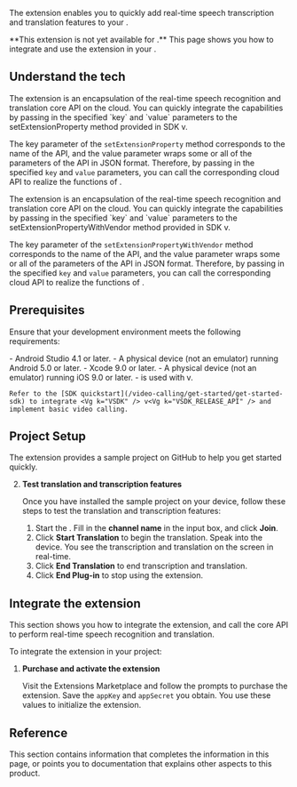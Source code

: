 
The <Vg k="RTEE_LDCI" /> extension enables you to quickly add real-time speech transcription and translation features to your <Vpl k="CLIENT" />.

<PlatformWrapper notAllowed="android, ios">
**This extension is not yet available for <Vpl k="NAME" />.**
</PlatformWrapper>

<PlatformWrapper notAllowed="web, macos, windows, flutter, react-native">
This page shows you how to integrate and use the extension in your <Vpl k="CLIENT" />.

## Understand the tech

<PlatformWrapper platform="android">
The <Vg k="RTEE_LDCI" /> extension is an encapsulation of the real-time speech recognition and translation core API on the cloud. You can quickly integrate the <Vg k="RTEE_LDCI" /> capabilities by passing in the specified `key` and `value` parameters to the <Link to="{{Global.API_REF_ANDROID_ROOT}}/class_irtcengine.html#api_irtcengine_setextensionproperty">setExtensionProperty</Link> method provided in <Vg k="COMPANY" /> SDK v<Vg k="VSDK_RELEASE_API" />.

The key parameter of the `setExtensionProperty` method corresponds to the name of the API, and the value parameter wraps some or all of the parameters of the API in JSON format. Therefore, by passing in the specified `key` and `value` parameters, you can call the corresponding cloud API to realize the functions of <Vg k="RTEE_LDCI" />.
</PlatformWrapper>

<PlatformWrapper platform="ios">
The <Vg k="RTEE_LDCI" /> extension is an encapsulation of the real-time speech recognition and translation core API on the cloud. You can quickly integrate the <Vg k="RTEE_LDCI" /> capabilities by passing in the specified `key` and `value` parameters to the <Link to="{{Global.API_REF_IOS_ROOT_RTC_ENGINE_KIT}}/setextensionpropertywithvendor(_:extension:extensioninfo:key:value:)">setExtensionPropertyWithVendor</Link> method provided in <Vg k="COMPANY" /> SDK v<Vg k="VSDK_RELEASE_API" />.

The key parameter of the `setExtensionPropertyWithVendor` method corresponds to the name of the API, and the value parameter wraps some or all of the parameters of the API in JSON format. Therefore, by passing in the specified `key` and `value` parameters, you can call the corresponding cloud API to realize the functions of <Vg k="RTEE_LDCI" />.
</PlatformWrapper>

## Prerequisites

Ensure that your development environment meets the following requirements:

<PlatformWrapper platform="android">
- Android Studio 4.1 or later.
- A physical device (not an emulator) running Android 5.0 or later.
</PlatformWrapper>

<PlatformWrapper platform="ios">
- Xcode 9.0 or later.
- A physical device (not an emulator) running iOS 9.0 or later.
</PlatformWrapper>
- <Vg k="RTEE_LDCI" /> is used with <Vg k="COMPANY" /> <Vg k="VSDK" /> v<Vg k="VSDK_RELEASE_API" />. 

    Refer to the [SDK quickstart](/video-calling/get-started/get-started-sdk) to integrate <Vg k="VSDK" /> v<Vg k="VSDK_RELEASE_API" /> and implement basic video calling.

## Project Setup

The <Vg k="RTEE_LDCI" /> extension provides a sample project on GitHub to help you get started quickly.

<ProjectSetup />

2. **Test translation and transcription features**

    Once you have installed the sample project on your device, follow these steps to test the translation and transcription features:

    1. Start the <Vpl k="CLIENT" />. Fill in the **channel name** in the input box, and click **Join**. 
    1. Click **Start Translation** to begin the translation. Speak into the device. You see the transcription and translation on the screen in real-time.
    1. Click **End Translation** to end transcription and translation.
    1. Click **End Plug-in** to stop using the extension.


## Integrate the extension

This section shows you how to integrate the <Vg k="RTEE_LDCI" /> extension, and call the core API to perform real-time speech recognition and translation.

To integrate the extension in your project:

1. **Purchase and activate the extension**

    Visit the <Link to="{{Global.AGORA_CONSOLE_URL}}/extensions-marketplace">Extensions Marketplace</Link> and follow the prompts to purchase the <Vg k="RTEE_LDCI" /> extension. Save the `appKey` and `appSecret` you obtain. You use these values to initialize the extension.

<ProjectImplementation />

## Reference

This section contains information that completes the information in this page, or points you to documentation that explains other aspects to this product.

<Reference />

</PlatformWrapper>